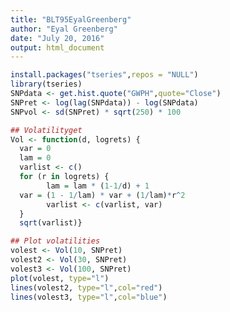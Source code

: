 ```yaml
---
title: "BLT95EyalGreenberg"
author: "Eyal Greenberg"
date: "July 20, 2016"
output: html_document
---
```


```r
install.packages("tseries",repos = "NULL")
library(tseries)
SNPdata <- get.hist.quote("GWPH",quote="Close")
SNPret <- log(lag(SNPdata)) - log(SNPdata)
SNPvol <- sd(SNPret) * sqrt(250) * 100
```

```r
## Volatilityget
Vol <- function(d, logrets) {
  var = 0
  lam = 0
  varlist <- c()
  for (r in logrets) {
        lam = lam * (1-1/d) + 1
  var = (1 - 1/lam) * var + (1/lam)*r^2
        varlist <- c(varlist, var)
  }
  sqrt(varlist)}
```

```r
## Plot volatilities
volest <- Vol(10, SNPret)
volest2 <- Vol(30, SNPret)
volest3 <- Vol(100, SNPret)
plot(volest, type="l")
lines(volest2, type="l",col="red")
lines(volest3, type="l",col="blue")
```


